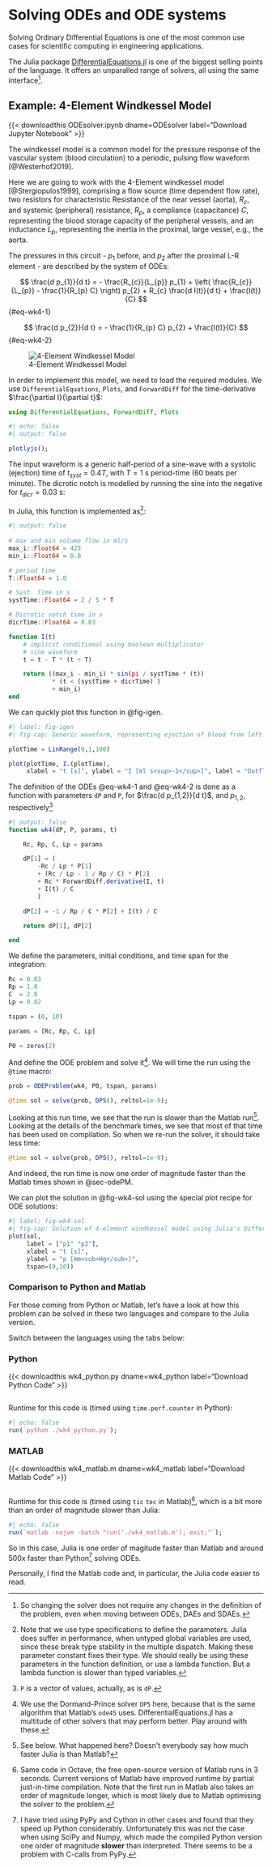 # Solving ODEs and ODE systems

Solving Ordinary Differential Equations is one of the most common use cases for scientific computing in engineering applications. 

The Julia package [DifferentialEquations.jl](https://docs.sciml.ai/DiffEqDocs/stable/) is one of the biggest selling points of the language. It offers an unparalled range of solvers, all using the same interface^[So changing the solver does not require any changes in the definition of the problem, even when moving between ODEs, DAEs and SDAEs.].

## Example: 4-Element Windkessel Model

{{< downloadthis ODEsolver.ipynb dname=ODEsolver label="Download Jupyter Notebook" >}}

The windkessel model is a common model for the pressure response of the vascular system (blood circulation) to a periodic, pulsing flow waveform [@Westerhof2019].

Here we are going to work with the 4-Element windkessel model [@Stergiopulos1999], comprising a flow source (time dependent flow rate), two resistors for characteristic Resistance of the near vessel (aorta), $R_{c}$, and systemic (peripheral) resistance, $R_{p}$, a compliance (capacitance) $C$, representing the blood storage capacity of the peripheral vessels, and an inductance $L_p$, representing the inertia in the proximal, large vessel, e.g., the aorta.

The pressures in this circuit - $p_{1}$ before, and $p_{2}$ after the proximal L-R element - are described by the system of ODEs:

$$
\frac{d p_{1}}{d t}  =  - \frac{R_{c}}{L_{p}} p_{1} + \left( \frac{R_{c}}{L_{p}} - \frac{1}{R_{p} C} \right) p_{2} 
+ R_{c} \frac{d I(t)}{d t} + \frac{I(t)}{C} 
$$ {#eq-wk4-1}

$$
\frac{d p_{2}}{d t}  =  - \frac{1}{R_{p} C} p_{2} + \frac{I(t)}{C} 
$$ {#eq-wk4-2}

<!-- Source: file:///home/thor/Documents/Research/SaxtonPhD/0D-ModellingInJulia_files/images/wk4.drawio.png, accessed: Sun Mar  5 16:01:01 2023 -->
![4-Element Windkessel Model](./images/images_for_ODEsolver.qmd/wk4.drawio.svg){#fig-4wk}


In order to implement this model, we need to load the required modules. We use `DifferentialEquations`, `Plots`, and `ForwardDiff` for the time-derivative $\frac{\partial I}{\partial t}$:

```julia
using DifferentialEquations, ForwardDiff, Plots
```

```julia
#| echo: false
#| output: false

plotlyjs();
```

The input waveform is a generic half-period of a sine-wave with a systolic (ejection) time of $t_{syst} = 0.4 T$, with $T=1\ \mathrm{s}$ period-time (60 beats per minute). The dicrotic notch is modelled by running the sine into the negative for $t_{dicr} = 0.03\ \mathrm{s}$:

\begin{equation}
    I = 
    \begin{cases}
        I_{min} + (I_{max} - I_{min})  \sin \left(\frac{\pi}{t_{syst}} t \right) & \text{if } t < (t_{syst} + t_{dicr})\\
        I_{min} & \text{else} 
    \end{cases}
\end{equation}


In Julia, this function is implemented as^[Note that we use type specifications to define the parameters. Julia does suffer in performance, when untyped global variables are used, since these break type stability in the multiple dispatch. Making these parameter constant fixes their type. We should really be using these parameters in the function definition, or use a lambda function. But a lambda function is slower than typed variables.]:

```julia
#| output: false
 
# max and min volume flow in ml/s
max_i::Float64 = 425
min_i::Float64 = 0.0

# period time
T::Float64 = 1.0

# Syst. Time in s
systTime::Float64 = 2 / 5 * T

# Dicrotic notch time in s
dicrTime::Float64 = 0.03

function I(t)
    # implicit conditional using boolean multiplicator
    # sine waveform
    t = t - T * (t ÷ T)

    return ((max_i - min_i) * sin(pi / systTime * (t))
            * (t < (systTime + dicrTime) )
            + min_i)
end 
```

We can quickly plot this function in @fig-igen.

```julia
#| label: fig-igen
#| fig-cap: Generic waveform, representing ejection of blood from left ventricle in the aorta, including dicrotic notch (backflow at valve closure).

plotTime = LinRange(0,1,100)

plot(plotTime, I.(plotTime),
     xlabel = "t [s]", ylabel = "I [ml s<sup>-1</sup>]", label = "Outflow") 
``` 

The definition of the ODEs @eq-wk4-1 and @eq-wk4-2 is done as a function with parameters `dP` and `P`, for $\frac{d p_{1,2}}{d t}$, and $p_{1,2}$, respectively^[`P` is a vector of values, actually, as is `dP`.] 

```julia
#| output: false 
function wk4(dP, P, params, t)

    Rc, Rp, C, Lp = params

    dP[1] = (
        -Rc / Lp * P[1]
        + (Rc / Lp - 1 / Rp / C) * P[2]
        + Rc * ForwardDiff.derivative(I, t)
        + I(t) / C
        )

    dP[2] = -1 / Rp / C * P[2] + I(t) / C

    return dP[1], dP[2]

end
```

We define the parameters, initial conditions, and time span for the integration:

```julia
Rc = 0.03
Rp = 1.0
C  = 2.0
Lp = 0.02

tspan = (0, 10)

params = [Rc, Rp, C, Lp]

P0 = zeros(2)
```

And define the ODE problem and solve it^[We use the Dormand-Prince solver `DP5` here, because that is the same algorithm that Matlab's `ode45` uses. DifferentialEquations.jl has a multitude of other solvers that may perform better. Play around with these.]. We will time the run using the `@time` macro:

```julia
prob = ODEProblem(wk4, P0, tspan, params)

@time sol = solve(prob, DP5(), reltol=1e-9);
```

Looking at this run time, we see that the run is slower than the Matlab run^[See below. What happened here? Doesn't everybody say how much faster Julia is than Matlab?]. Looking at the details of the benchmark times, we see that most of that time has been used on compilation. So when we re-run the solver, it should take less time:

```julia
@time sol = solve(prob, DP5(), reltol=1e-9);
```

And indeed, the run time is now one order of magnitude faster than the Matlab times shown in @sec-odePM.

We can plot the solution in @fig-wk4-sol using the special plot recipe for ODE solutions:

```julia
#| label: fig-wk4-sol
#| fig-cap: Solution of 4-element windkessel model using Julia's DifferentialEquations.jl
plot(sol,
     label = ["p1" "p2"],
     xlabel = "t [s]",
     ylabel = "p [mm<sub>Hg</sub>]",
     tspan=(9,10))
```

### Comparison to Python and Matlab {#sec-odePM}

For those coming from Python or Matlab, let's have a look at how this problem can be solved in these two languages and compare to the Julia version.

Switch between the languages using the tabs below:

::: {.panel-tabset}
### Python

{{< downloadthis wk4_python.py dname=wk4_python label="Download Python Code" >}}

```.python
```

Runtime for this code is (timed using `time.perf.counter` in Python):

<!-- ```python -->
<!-- Time elapsed: 0.7872 seconds -->
<!-- ``` -->

```julia
#| echo: false
run(`python ./wk4_python.py`);
```


### MATLAB

{{< downloadthis wk4_matlab.m dname=wk4_matlab label="Download Matlab Code" >}}

```.matlab
```

Runtime for this code is (timed using `tic` `toc` in Matlab)^[Same code in Octave, the free open-source version of Matlab runs in 3 seconds. Current versions of Matlab have improved runtime by partial just-in-time compilation. Note that the first run in Matlab also takes an order of magnitude longer, which is most likely due to Matlab optimising the solver to the problem.], which is a bit more than an order of magnitude slower than Julia:

<!-- ```octave -->
<!-- Elapsed time is 0.018172 seconds. -->
<!-- ``` -->

```julia
#| echo: false
run(`matlab -nojvm -batch "run('./wk4_matlab.m'); exit;"`);
```
:::

So in this case, Julia is one order of magitude faster than Matlab and around 500x faster than Python^[I have tried using PyPy and Cython in other cases and found that they speed up Python considerably. Unfortunately this was not the case when using SciPy and Numpy, which made the compiled Python version one order of magnitude **slower** than interpreted. There seems to be a problem with C-calls from PyPy.] solving ODEs.

Personally, I find the Matlab code and, in particular, the Julia code easier to read.
